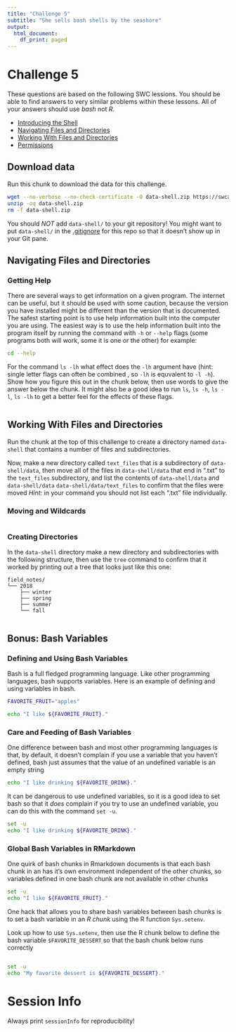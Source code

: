 ```yaml
---
title: "Challenge 5"
subtitle: "She sells bash shells by the seashore"
output:
  html_document:
    df_print: paged
---
```


# Challenge 5
These questions are based on the following SWC lessions.  You should be able to find answers to very similar problems within these lessons.  All of your answers should use *bash* not *R*.

- [Introducing the Shell](http://swcarpentry.github.io/shell-novice/01-intro/index.html)
- [Navigating Files and Directories](http://swcarpentry.github.io/shell-novice/02-filedir/index.html)
- [Working With Files and Directories](http://swcarpentry.github.io/shell-novice/03-create/index.html)
- [Permissions](http://swcarpentry.github.io/shell-extras/04-permissions/)


## Download data
Run this chunk to download the data for this challenge.

```bash
wget --no-verbose --no-check-certificate -O data-shell.zip https://swcarpentry.github.io/shell-novice/data/data-shell.zip
unzip -oq data-shell.zip
rm -f data-shell.zip
```

You should *NOT* add `data-shell/` to your git repository!  You might want to put `data-shell/` in the [.gitignore](https://gitlab.oit.duke.edu/IBIEM/IBIEM_2018_2019/blob/master/content/bootcamp/040_git_overview.md#ignoring-things) for this repo so that it doesn't show up in your Git pane.


## Navigating Files and Directories

### Getting Help
There are several ways to get information on a given program.  The internet can be useful, but it should be used with some caution, because the version you have installed might be different than the version that is documented.  The safest starting point is to use help information built into the computer you are using.  The easiest way is to use the help information built into the program itself by running the command with `-h` or `--help` flags (some programs both will work, some it is one or the other) for example:
```bash
cd --help
```

For the command `ls -lh` what effect does the `-lh` argument have (hint: single letter flags can often be combined , so `-lh` is equvalent to `-l -h`).  Show how you figure this out in the chunk below, then use words to give the answer below the chunk. It might also be a good idea to run `ls`, `ls -h`, `ls -l`, `ls -lh` to get a better feel for the effects of these flags.

```bash

```





## Working With Files and Directories
Run the chunk at the top of this challenge to create a directory named `data-shell` that contains a number of files and subdirectories.  

Now, make a new directory called `text_files` that is a subdirectory of `data-shell/data`, then move all of the files in `data-shell/data` that end in ".txt" to the `text_files` subdirectory, and list the contents of `data-shell/data` and `data-shell/data` `data-shell/data/text_files` to confirm that the files were moved 
*Hint:* in your command you should not list each ".txt" file individually.

### Moving and Wildcards
```bash

```

### Creating Directories
In the `data-shell` directory make a new directory and subdirectories with the following structure, then use the `tree` command to confirm that it worked by printing out a tree that looks just like this one:

```
field_notes/
└── 2018
    ├── winter
    ├── spring
    ├── summer
    └── fall
```

```bash

```


## Bonus: Bash Variables

### Defining and Using Bash Variables
Bash is a full fledged programming language.  Like other programming languages, bash supports variables.  Here is an example of defining and using variables in bash.

```bash
FAVORITE_FRUIT="apples"

echo "I like ${FAVORITE_FRUIT}."
```

### Care and Feeding of Bash Variables
One difference between bash and most other programming languages is that, by default, it doesn't complain if you use a variable that you haven't defined, bash just assumes that the value of an undefined variable is an empty string

```bash
echo "I like drinking ${FAVORITE_DRINK}."
```

It can be dangerous to use undefined variables, so it is a good idea to set bash so that it *does* complain if you try to use an undefined variable, you can do this with the command `set -u`.
```bash
set -u
echo "I like drinking ${FAVORITE_DRINK}."
```

### Global Bash Variables in RMarkdown
One quirk of bash chunks in Rmarkdown documents is that each bash chunk in an has it's own environment independent of the other chunks, so variables defined in one bash chunk are not available in other chunks

```bash
set -u
echo "I like ${FAVORITE_FRUIT}."
```

One hack that allows you to share bash variables between bash chunks is to set a bash variable in an *R chunk* using the R function `Sys.setenv`.  

Look up how to use `Sys.setenv`, then use the R chunk below to define the bash variable `$FAVORITE_DESSERT` so that the bash chunk below runs correctly

```r

```


```bash
set -u
echo "My favorite dessert is ${FAVORITE_DESSERT}."
```




# Session Info
Always print `sessionInfo` for reproducibility!
```r

```

